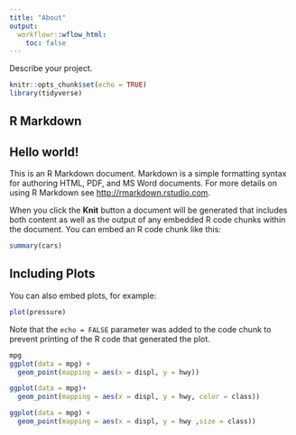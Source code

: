 ```yaml
---
title: "About"
output:
  workflowr::wflow_html:
    toc: false
---
```


Describe your project.

```r
knitr::opts_chunk$set(echo = TRUE)
library(tidyverse)
```

## R Markdown

## Hello world!

This is an R Markdown document. Markdown is a simple formatting syntax for authoring HTML, PDF, and MS Word documents. For more details on using R Markdown see <http://rmarkdown.rstudio.com>.

When you click the **Knit** button a document will be generated that includes both content as well as the output of any embedded R code chunks within the document. You can embed an R code chunk like this:

```r
summary(cars)
```

## Including Plots

You can also embed plots, for example:

```r
plot(pressure)
```

Note that the `echo = FALSE` parameter was added to the code chunk to prevent printing of the R code that generated the plot.
```r
mpg
ggplot(data = mpg) + 
  geom_point(mapping = aes(x = displ, y = hwy))

ggplot(data = mpg)+
  geom_point(mapping = aes(x = displ, y = hwy, color = class))

ggplot(data = mpg) +
  geom_point(mapping = aes(x = displ, y = hwy ,size = class))
```
